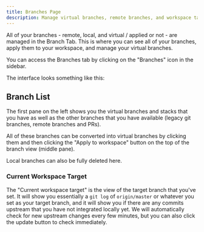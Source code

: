 ```yaml
---
title: Branches Page
description: Manage virtual branches, remote branches, and workspace targets in GitButler's branch management interface.
---
```



All of your branches - remote, local, and virtual / applied or not - are managed in the Branch Tab. This is where you can see all of your branches, apply them to your workspace, and manage your virtual branches.

You can access the Branches tab by clicking on the "Branches" icon in the sidebar.

The interface looks something like this:

<ImageSection
  className="mx-auto"
  src="https://gitbutler-docs-images-public.s3.us-east-1.amazonaws.com/branch-tab.png"
  width="800"
  height="600"
  subtitle="The branch tab"
/>

## Branch List

The first pane on the left shows you the virtual branches and stacks that you have as well as the other branches that you have available (legacy git branches, remote branches and PRs).

All of these branches can be converted into virtual branches by clicking them and then clicking the "Apply to workspace" button on the top of the branch view (middle pane).

Local branches can also be fully deleted here.

### Current Workspace Target

The "Current workspace target" is the view of the target branch that you've set. It will show you essentially a `git log` of `origin/master` or whatever you set as your target branch, and it will show you if there are any commits upstream that you have not integrated locally yet. We will automatically check for new upstream changes every few minutes, but you can also click the update button to check immediately.

<ImageSection
  className="mx-auto"
  src="https://gitbutler-docs-images-public.s3.us-east-1.amazonaws.com/workspace-target.png"
  width="800"
  height="600"
  subtitle="workspace-target.png"
/>
